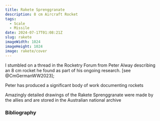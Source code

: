```yaml
---
title: Rakete Sprenggranate
description: 8 cm Aircraft Rocket
tags:
  - Scale
  - Missile
date: 2024-07-17T01:08:21Z
slug: rakete
imageWidth: 1024
imageHeight: 1024
image: rakete/cover
---
```


I stumbled on a thread in the Rocketry Forum from Peter Alway describing an 8 cm rocket he
found as part of his ongoing research. [see @CmGermanWW2023];

Peter has produced a significant body of work documenting rockets

Amazingly detailed drawings of the Rakete Sprenggranate were made by the allies and are stored in the Australian national archive

### Bibliography